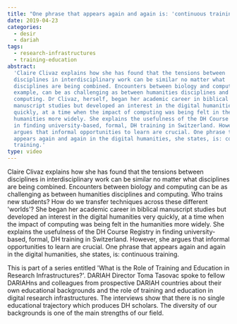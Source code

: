 ```yaml
---
title: "One phrase that appears again and again is: 'continuous training'"
date: 2019-04-23
categories:
  - desir
  - dariah
tags:
  - research-infrastructures
  - training-education
abstract:
  'Claire Clivaz explains how she has found that the tensions between
  disciplines in interdisciplinary work can be similar no matter what
  disciplines are being combined. Encounters between biology and computing, for
  example, can be as challenging as between humanities disciplines and
  computing. Dr Clivaz, herself, began her academic career in biblical
  manuscript studies but developed an interest in the digital humanities very
  quickly, at a time when the impact of computing was being felt in the
  humanities more widely. She explains the usefulness of the DH Course Registry
  in finding university-based, formal, DH training in Switzerland. However, she
  argues that informal opportunities to learn are crucial. One phrase that
  appears again and again in the digital humanities, she states, is: continuous
  training.'
type: video
---
```


Claire Clivaz explains how she has found that the tensions between disciplines
in interdisciplinary work can be similar no matter what disciplines are being
combined. Encounters between biology and computing can be as challenging as
between humanities disciplines and computing. Who trains new students? How do we
transfer techniques across these different 'worlds'? She began her academic
career in biblical manuscript studies but developed an interest in the digital
humanities very quickly, at a time when the impact of computing was being felt
in the humanities more widely. She explains the usefulness of the DH Course
Registry in finding university-based, formal, DH training in Switzerland.
However, she argues that informal opportunities to learn are crucial. One phrase
that appears again and again in the digital humanities, she states, is:
continuous training.

This is part of a series entitled 'What is the Role of Training and Education in
Research Infrastructures?'. DARIAH Director Toma Tasovac spoke to fellow
DARIAHns and colleagues from prospective DARIAH countries about their own
educational backgrounds and the role of training and education in digital
research infrastructures. The interviews show that there is no single
educational trajectory which produces DH scholars. The diversity of our
backgrounds is one of the main strengths of our field.

<VideoCard
  title="One phrase that appears again and again is: 'continuous training'"
  id="mI1yfjAkwrM"
  image="images/clivaz-training.jpg"
/>

